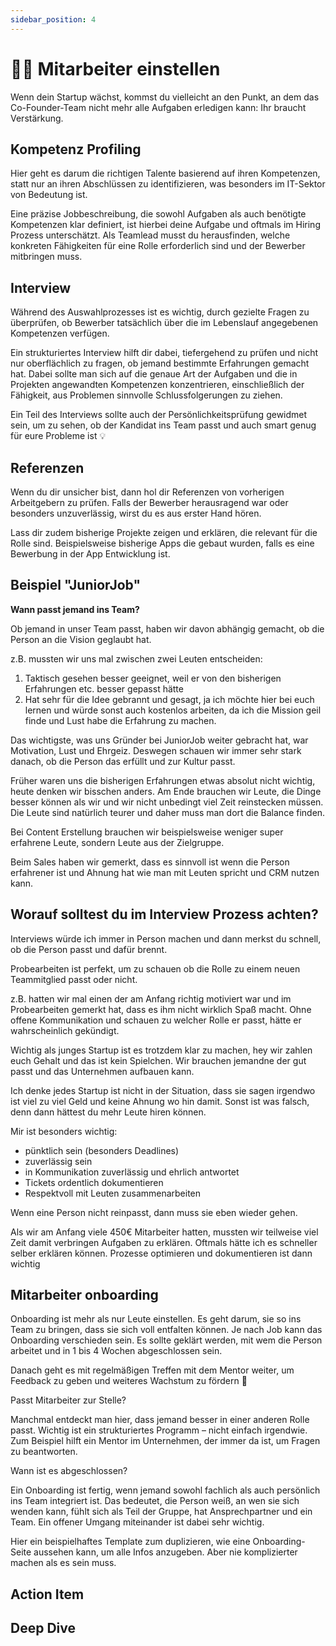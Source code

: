 ```yaml
---
sidebar_position: 4
---
```


# ✍🏻 Mitarbeiter einstellen

<Admonition icon="📍">
  Wenn dein Startup wächst, kommst du vielleicht an den Punkt, an dem das
  Co-Founder-Team nicht mehr alle Aufgaben erledigen kann: Ihr braucht
  Verstärkung.
</Admonition>

## Kompetenz Profiling

Hier geht es darum die richtigen Talente basierend auf ihren Kompetenzen, statt nur an ihren Abschlüssen zu identifizieren, was besonders im IT-Sektor von Bedeutung ist.

Eine präzise Jobbeschreibung, die sowohl Aufgaben als auch benötigte Kompetenzen klar definiert, ist hierbei deine Aufgabe und oftmals im Hiring Prozess unterschätzt. Als Teamlead musst du herausfinden, welche konkreten Fähigkeiten für eine Rolle erforderlich sind und der Bewerber mitbringen muss.

## Interview

Während des Auswahlprozesses ist es wichtig, durch gezielte Fragen zu überprüfen, ob Bewerber tatsächlich über die im Lebenslauf angegebenen Kompetenzen verfügen.

Ein strukturiertes Interview hilft dir dabei, tiefergehend zu prüfen und nicht nur oberflächlich zu fragen, ob jemand bestimmte Erfahrungen gemacht hat. Dabei sollte man sich auf die genaue Art der Aufgaben und die in Projekten angewandten Kompetenzen konzentrieren, einschließlich der Fähigkeit, aus Problemen sinnvolle Schlussfolgerungen zu ziehen.

Ein Teil des Interviews sollte auch der Persönlichkeitsprüfung gewidmet sein, um zu sehen, ob der Kandidat ins Team passt und auch smart genug für eure Probleme ist 💡

## Referenzen

Wenn du dir unsicher bist, dann hol dir Referenzen von vorherigen Arbeitgebern zu prüfen.
Falls der Bewerber herausragend war oder besonders unzuverlässig, wirst du es aus erster Hand hören.

Lass dir zudem bisherige Projekte zeigen und erklären, die relevant für die Rolle sind. Beispielsweise bisherige Apps die gebaut wurden, falls es eine Bewerbung in der App Entwicklung ist.

## Beispiel "JuniorJob"

<ImageFloat
  text="Celina & Bersa haben mehrere Mitarbeiter eingestellt"
  source="https://cdn.prod.www.spiegel.de/stories/88464/assets/3/f-img_7658-57331708347243672.jpeg?t=1708616867000&t=1708616867000"
/>

**Wann passt jemand ins Team?**

Ob jemand in unser Team passt, haben wir davon abhängig gemacht, ob die Person an die Vision geglaubt hat.

z.B. mussten wir uns mal zwischen zwei Leuten entscheiden:

1. Taktisch gesehen besser geeignet, weil er von den bisherigen Erfahrungen etc. besser gepasst hätte
2. Hat sehr für die Idee gebrannt und gesagt, ja ich möchte hier bei euch lernen und würde sonst auch kostenlos arbeiten, da ich die Mission geil finde und Lust habe die Erfahrung zu machen.

Das wichtigste, was uns Gründer bei JuniorJob weiter gebracht hat, war Motivation, Lust und Ehrgeiz. Deswegen schauen wir immer sehr stark danach, ob die Person das erfüllt und zur Kultur passt.

Früher waren uns die bisherigen Erfahrungen etwas absolut nicht wichtig, heute denken wir bisschen anders. Am Ende brauchen wir Leute, die Dinge besser können als wir und wir nicht unbedingt viel Zeit reinstecken müssen. Die Leute sind natürlich teurer und daher muss man dort die Balance finden.

Bei Content Erstellung brauchen wir beispielsweise weniger super erfahrene Leute, sondern Leute aus der Zielgruppe.

Beim Sales haben wir gemerkt, dass es sinnvoll ist wenn die Person erfahrener ist und Ahnung hat wie man mit Leuten spricht und CRM nutzen kann.

## Worauf solltest du im Interview Prozess achten?

Interviews würde ich immer in Person machen und dann merkst du schnell, ob die Person passt und dafür brennt.

Probearbeiten ist perfekt, um zu schauen ob die Rolle zu einem neuen Teammitglied passt oder nicht.

z.B. hatten wir mal einen der am Anfang richtig motiviert war und im Probearbeiten gemerkt hat, dass es ihm nicht wirklich Spaß macht. Ohne offene Kommunikation und schauen zu welcher Rolle er passt, hätte er wahrscheinlich gekündigt.

Wichtig als junges Startup ist es trotzdem klar zu machen, hey wir zahlen euch Gehalt und das ist kein Spielchen. Wir brauchen jemandne der gut passt und das Unternehmen aufbauen kann.

Ich denke jedes Startup ist nicht in der Situation, dass sie sagen irgendwo ist viel zu viel Geld und keine Ahnung wo hin damit. Sonst ist was falsch, denn dann hättest du mehr Leute hiren können.

Mir ist besonders wichtig:

- pünktlich sein
  (besonders Deadlines)
- zuverlässig sein
- in Kommunikation zuverlässig und ehrlich antwortet
- Tickets ordentlich dokumentieren
- Respektvoll mit Leuten zusammenarbeiten

Wenn eine Person nicht reinpasst, dann muss sie eben wieder gehen.

Als wir am Anfang viele 450€ Mitarbeiter hatten, mussten wir teilweise viel Zeit damit verbringen Aufgaben zu erklären. Oftmals hätte ich es schneller selber erklären können. Prozesse optimieren und dokumentieren ist dann wichtig

## Mitarbeiter onboarding

Onboarding ist mehr als nur Leute einstellen. Es geht darum, sie so ins Team zu bringen, dass sie sich voll entfalten können. Je nach Job kann das Onboarding verschieden sein. Es sollte geklärt werden, mit wem die Person arbeitet und in 1 bis 4 Wochen abgeschlossen sein.

Danach geht es mit regelmäßigen Treffen mit dem Mentor weiter, um Feedback zu geben und weiteres Wachstum zu fördern 🙌

Passt Mitarbeiter zur Stelle?

Manchmal entdeckt man hier, dass jemand besser in einer anderen Rolle passt. Wichtig ist ein strukturiertes Programm – nicht einfach irgendwie. Zum Beispiel hilft ein Mentor im Unternehmen, der immer da ist, um Fragen zu beantworten.

Wann ist es abgeschlossen?

Ein Onboarding ist fertig, wenn jemand sowohl fachlich als auch persönlich ins Team integriert ist. Das bedeutet, die Person weiß, an wen sie sich wenden kann, fühlt sich als Teil der Gruppe, hat Ansprechpartner und ein Team. Ein offener Umgang miteinander ist dabei sehr wichtig.

Hier ein beispielhaftes Template zum duplizieren, wie eine Onboarding-Seite aussehen kann, um alle Infos anzugeben. Aber nie komplizierter machen als es sein muss.

## Action Item

<Tooltipp
  toolName="Role Expectation Template"
  toolDescription="Fülle es aus, um dir klar zu werden welche Rollen du brauchst"
  toolSource="https://www.notion.so/Role-expectations-b42c1852b5594e9b9af2f76a933c965c?pvs=4"
  buttonText="Zum Template"
/>

## Deep Dive

<TwoColumns>
  <YouTube videoId="V-MhQ7QlFTA" />
  <YouTube videoId="mw8you5AuNY" />
  <YouTube videoId="mw8you5AuNY" />
  <YouTube videoId="mw8you5AuNY" />
</TwoColumns>
